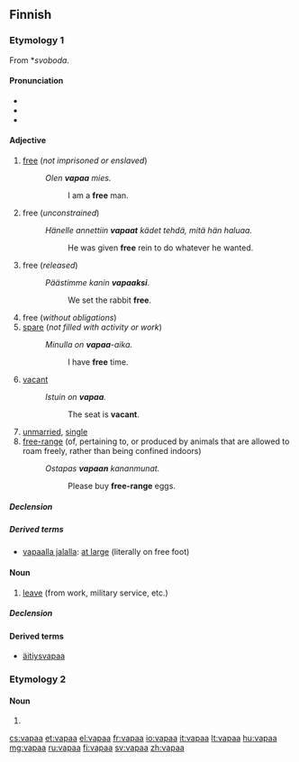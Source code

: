 ==Finnish==

===Etymology 1===
From {{etyl|sla|fi}} *''svoboda''.

====Pronunciation====
* {{IPA|lang=fi|[ˈʋɑpɑː]}}
* {{rhymes|ɑpɑ­ː|lang=fi}}
* {{hyphenation|va|paa}}

====Adjective====
{{fi-adj||vapaampi|vapain}}

# [[free]] (''not imprisoned or enslaved'')
#: ''Olen '''vapaa''' mies.''
#:: I am a '''free''' man.
# free (''unconstrained'')
#: ''Hänelle annettiin '''vapaat''' kädet tehdä, mitä hän haluaa.''
#:: He was given '''free''' rein to do whatever he wanted.
# free (''released'')
#: ''Päästimme kanin '''vapaaksi'''.''
#:: We set the rabbit '''free'''.
# free (''without obligations'')
# [[spare]] (''not filled with activity or work'')
#: ''Minulla on '''vapaa'''-aika.''
#:: I have '''free''' time.
# [[vacant]]
#: ''Istuin on '''vapaa'''.''
#:: The seat is '''vacant'''.
# [[unmarried]], [[single]]
# [[free-range]] (of, pertaining to, or produced by animals that are allowed to roam freely, rather than being confined indoors)
#: ''Ostapas '''vapaan''' kananmunat.''
#:: Please buy '''free-range''' eggs.

=====Declension=====
{{fi-decl-vapaa|vapa|a|a|}}

=====Derived terms=====
* [[vapaalla jalalla]]: [[at large]] (literally on free foot)

====Noun====
{{fi-noun}}

# [[leave]] (from work, military service, etc.)

=====Declension=====
{{fi-decl-vapaa|vapa}}

====Derived terms====
* [[äitiysvapaa]]

===Etymology 2===

====Noun====
{{infl|fi|noun form}}

# {{fi-form of|type=noun|case=partitive|pl=singular|[[vapa]]}}

[[cs:vapaa]]
[[et:vapaa]]
[[el:vapaa]]
[[fr:vapaa]]
[[io:vapaa]]
[[it:vapaa]]
[[lt:vapaa]]
[[hu:vapaa]]
[[mg:vapaa]]
[[ru:vapaa]]
[[fi:vapaa]]
[[sv:vapaa]]
[[zh:vapaa]]
